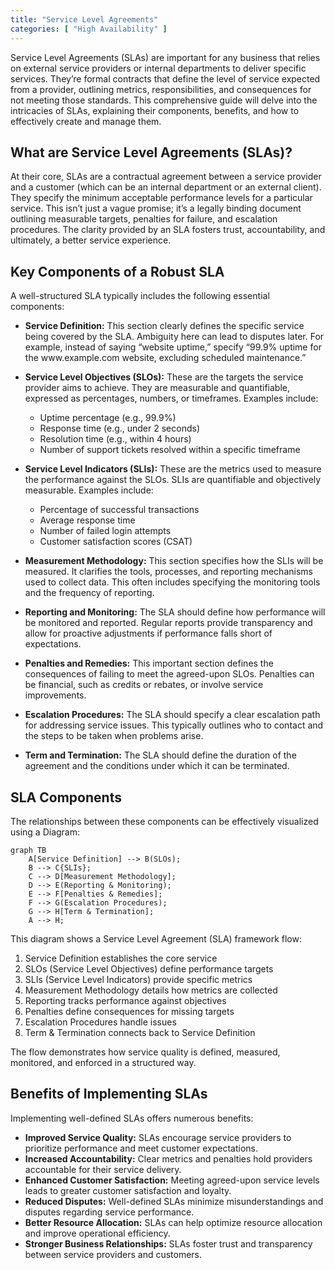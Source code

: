 ```yaml
---
title: "Service Level Agreements"
categories: [ "High Availability" ]
---
```


Service Level Agreements (SLAs) are important for any business that relies on external service providers or internal departments to deliver specific services. They're formal contracts that define the level of service expected from a provider, outlining metrics, responsibilities, and consequences for not meeting those standards. This comprehensive guide will delve into the intricacies of SLAs, explaining their components, benefits, and how to effectively create and manage them.

## What are Service Level Agreements (SLAs)?

At their core, SLAs are a contractual agreement between a service provider and a customer (which can be an internal department or an external client). They specify the minimum acceptable performance levels for a particular service. This isn't just a vague promise; it's a legally binding document outlining measurable targets, penalties for failure, and escalation procedures. The clarity provided by an SLA fosters trust, accountability, and ultimately, a better service experience.

## Key Components of a Robust SLA

A well-structured SLA typically includes the following essential components:

-   **Service Definition:** This section clearly defines the specific service being covered by the SLA. Ambiguity here can lead to disputes later. For example, instead of saying "website uptime," specify "99.9% uptime for the www.example.com website, excluding scheduled maintenance."

-   **Service Level Objectives (SLOs):** These are the targets the service provider aims to achieve. They are measurable and quantifiable, expressed as percentages, numbers, or timeframes. Examples include:

    -   Uptime percentage (e.g., 99.9%)
    -   Response time (e.g., under 2 seconds)
    -   Resolution time (e.g., within 4 hours)
    -   Number of support tickets resolved within a specific timeframe

-   **Service Level Indicators (SLIs):** These are the metrics used to measure the performance against the SLOs. SLIs are quantifiable and objectively measurable. Examples include:

    -   Percentage of successful transactions
    -   Average response time
    -   Number of failed login attempts
    -   Customer satisfaction scores (CSAT)

-   **Measurement Methodology:** This section specifies how the SLIs will be measured. It clarifies the tools, processes, and reporting mechanisms used to collect data. This often includes specifying the monitoring tools and the frequency of reporting.

-   **Reporting and Monitoring:** The SLA should define how performance will be monitored and reported. Regular reports provide transparency and allow for proactive adjustments if performance falls short of expectations.

-   **Penalties and Remedies:** This important section defines the consequences of failing to meet the agreed-upon SLOs. Penalties can be financial, such as credits or rebates, or involve service improvements.

-   **Escalation Procedures:** The SLA should specify a clear escalation path for addressing service issues. This typically outlines who to contact and the steps to be taken when problems arise.

-   **Term and Termination:** The SLA should define the duration of the agreement and the conditions under which it can be terminated.

## SLA Components

The relationships between these components can be effectively visualized using a Diagram:

```mermaid
graph TB
    A[Service Definition] --> B(SLOs);
    B --> C{SLIs};
    C --> D[Measurement Methodology];
    D --> E(Reporting & Monitoring);
    E --> F[Penalties & Remedies];
    F --> G(Escalation Procedures);
    G --> H[Term & Termination];
    A --> H;
```

This diagram shows a Service Level Agreement (SLA) framework flow:

1. Service Definition establishes the core service
2. SLOs (Service Level Objectives) define performance targets
3. SLIs (Service Level Indicators) provide specific metrics
4. Measurement Methodology details how metrics are collected
5. Reporting tracks performance against objectives
6. Penalties define consequences for missing targets
7. Escalation Procedures handle issues
8. Term & Termination connects back to Service Definition

The flow demonstrates how service quality is defined, measured, monitored, and enforced in a structured way.

## Benefits of Implementing SLAs

Implementing well-defined SLAs offers numerous benefits:

-   **Improved Service Quality:** SLAs encourage service providers to prioritize performance and meet customer expectations.
-   **Increased Accountability:** Clear metrics and penalties hold providers accountable for their service delivery.
-   **Enhanced Customer Satisfaction:** Meeting agreed-upon service levels leads to greater customer satisfaction and loyalty.
-   **Reduced Disputes:** Well-defined SLAs minimize misunderstandings and disputes regarding service performance.
-   **Better Resource Allocation:** SLAs can help optimize resource allocation and improve operational efficiency.
-   **Stronger Business Relationships:** SLAs foster trust and transparency between service providers and customers.